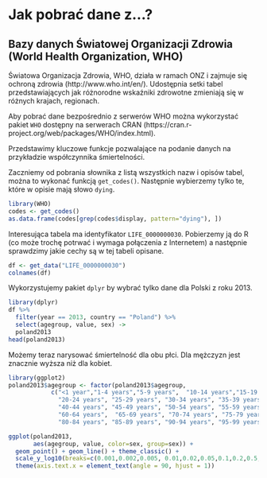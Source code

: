 # Jak pobrać dane z...?

## Bazy danych Światowej Organizacji Zdrowia (World Health Organization, WHO)

Światowa Organizacja Zdrowia, WHO, działa w ramach ONZ i zajmuje się ochroną zdrowia (http://www.who.int/en/). Udostępnia setki tabel przedstawiających jak różnorodne wskaźniki zdrowotne zmieniają się w różnych krajach, regionach.

Aby pobrać dane bezpośrednio z serwerów WHO można wykorzystać pakiet `WHO` dostępny na serwerach CRAN (https://cran.r-project.org/web/packages/WHO/index.html).

Przedstawimy kluczowe funkcje pozwalające na podanie danych na przykładzie współczynnika śmiertelności.

Zaczniemy od pobrania słownika z listą wszystkich nazw i opisów tabel, można to wykonać funkcją `get_codes()`. Następnie wybierzemy tylko te, które w opisie mają słowo `dying`.

```r
library(WHO)
codes <- get_codes()
as.data.frame(codes[grep(codes$display, pattern="dying"), ])
```

Interesująca tabela ma identyfikator `LIFE_0000000030`. Pobierzemy ją do R (co może trochę potrwać i wymaga połączenia z Internetem) a następnie sprawdzimy jakie cechy są w tej tabeli opisane.

```r
df <- get_data("LIFE_0000000030")
colnames(df)
```

Wykorzystujemy pakiet `dplyr` by wybrać tylko dane dla Polski z roku 2013.

```r
library(dplyr)
df %>% 
  filter(year == 2013, country == "Poland") %>%
  select(agegroup, value, sex) ->
  poland2013
head(poland2013)
```

Możemy teraz narysować śmiertelność dla obu płci. Dla mężczyzn jest znacznie wyższa niż dla kobiet.

```r
library(ggplot2)
poland2013$agegroup <- factor(poland2013$agegroup,
            c("<1 year","1-4 years","5-9 years",  "10-14 years","15-19  years", 
              "20-24 years", "25-29 years", "30-34 years", "35-39 years", 
              "40-44 years", "45-49 years", "50-54 years", "55-59 years", 
              "60-64 years",  "65-69 years", "70-74 years", "75-79 years", 
              "80-84 years", "85-89 years", "90-94 years", "95-99 years", "100+ years"))

ggplot(poland2013, 
       aes(agegroup, value, color=sex, group=sex)) +
  geom_point() + geom_line() + theme_classic() + 
  scale_y_log10(breaks=c(0.001,0.002,0.005, 0.01,0.02,0.05,0.1,0.2,0.5,1)) +
  theme(axis.text.x = element_text(angle = 90, hjust = 1))
```

##

##

